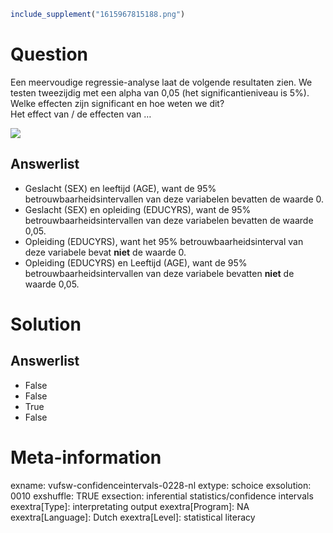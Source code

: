 ```r
include_supplement("1615967815188.png")
```

Question
========
Een meervoudige regressie-analyse laat de volgende resultaten zien. We
testen tweezijdig met een alpha van 0,05 (het significantieniveau is
5%). Welke effecten zijn significant en hoe weten we dit?  
Het effect van / de effecten van ...   
  
![](1615967815188.png)

Answerlist
----------
* Geslacht (SEX) en leeftijd (AGE), want de 95%
  betrouwbaarheidsintervallen van deze variabelen bevatten de waarde 0.
* Geslacht (SEX) en opleiding (EDUCYRS), want de 95%
  betrouwbaarheidsintervallen van deze variabelen bevatten de waarde 0,05.
* Opleiding (EDUCYRS), want het 95% betrouwbaarheidsinterval van deze
  variabele bevat **niet** de waarde 0.
* Opleiding (EDUCYRS) en Leeftijd (AGE), want de 95%
  betrouwbaarheidsintervallen van deze variabele bevatten **niet** de
  waarde 0,05.

Solution
========










Answerlist
----------
* False
* False
* True
* False

Meta-information
================
exname: vufsw-confidenceintervals-0228-nl
extype: schoice
exsolution: 0010
exshuffle: TRUE
exsection: inferential statistics/confidence intervals
exextra[Type]: interpretating output
exextra[Program]: NA
exextra[Language]: Dutch
exextra[Level]: statistical literacy

